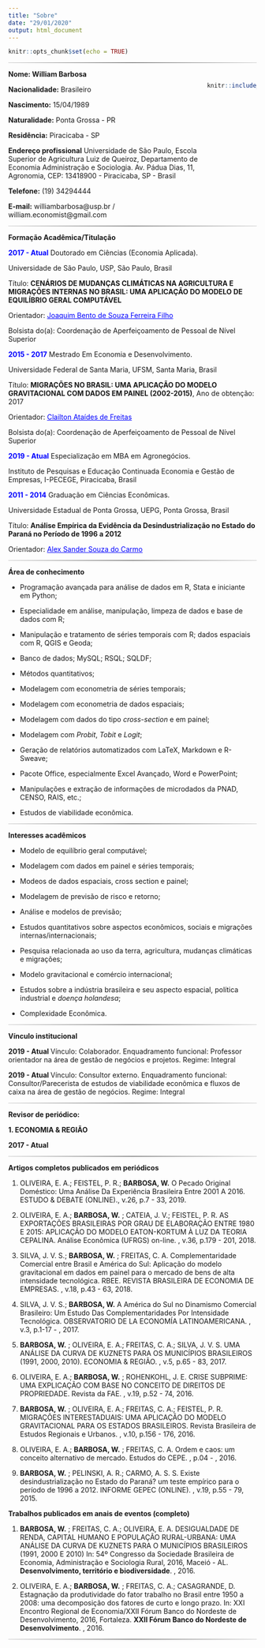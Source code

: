 ```yaml
---
title: "Sobre"
date: "29/01/2020"
output: html_document
---
```


```r
knitr::opts_chunk$set(echo = TRUE)
```

<style>
  .col2 {
    columns: 2 400px;         /* number of columns and width in pixels*/
    -webkit-columns: 2 200px; /* chrome, safari */
    -moz-columns: 2 200px;    /* firefox */
  }
  
  .column-left{
  float: left;
  width: 80%;
  text-align: left;
}
.coluna-inteira{
  width: 100%;
  overflow:hidden;
  text-align: left;
}
.column-center{
  display: inline-block;
  width: 33%;
  text-align: center;
}
.column-right{
  float: right;
  width: 20%;
  text-align: right;
   margin-top: 25px;
}

.comment{
background-color: #DBDBDB;
padding: 10px;
border: 1px solid black;
margin-left: 20px;
border-radius: 5px;
font-style: italic;
}

.linha-divisoria {
    border: 0;
    height: 1px;
    background: #333;
    background-image: linear-gradient(to right, #ccc, #333, #ccc);
}
</style>



<div class="linha-divisoria">
</div>

<div class="column-left">
**Nome: William Barbosa**          

**Nacionalidade:** Brasileiro             

**Nascimento:** 15/04/1989

**Naturalidade:** Ponta Grossa - PR

**Residência:** Piracicaba - SP
<!--
</div>

<div class=".coluna-inteira"> -->

**Endereço profissional** Universidade de São Paulo, Escola Superior de Agricultura Luiz de Queiroz, Departamento de Economia Administração e Sociologia. Av. Pádua Dias, 11, Agronomia, CEP: 13418900 - Piracicaba, SP - Brasil

**Telefone:** (19) 34294444

**E-mail:** williambarbosa@usp.br / william.economist@gmail.com
</div>
<div class="column-right">
```r
knitr::include_graphics("perfil.jpg")
```
</div> 

<div class="coluna-inteira">
<div class="linha-divisoria"> </div>
**Formação Acadêmica/Titulação**

<span style="color:  blue;">**2017 - Atual**</span> Doutorado em Ciências (Economia Aplicada).

Universidade de São Paulo, USP, São Paulo, Brasil

Título: **CENÁRIOS DE MUDANÇAS CLIMÁTICAS NA AGRICULTURA E MIGRAÇÕES INTERNAS NO BRASIL: UMA APLICAÇÃO DO MODELO DE EQUILÍBRIO GERAL COMPUTÁVEL**

Orientador: <a href="http://lattes.cnpq.br/2464089587609552" style="color:blue">Joaquim Bento de Souza Ferreira Filho</a>

Bolsista do(a): Coordenação de Aperfeiçoamento de Pessoal de Nível Superior

<span style="color:blue;">**2015 - 2017**</span> Mestrado Em Economia e Desenvolvimento.

Universidade Federal de Santa Maria, UFSM, Santa Maria, Brasil

Título: **MIGRAÇÕES NO BRASIL: UMA APLICAÇÃO DO MODELO GRAVITACIONAL COM DADOS EM PAINEL (2002-2015)**, Ano de obtenção: 2017

Orientador: <a href="http://lattes.cnpq.br/6595942544054710" style="color:blue">Clailton Ataídes de Freitas</a>

Bolsista do(a): Coordenação de Aperfeiçoamento de Pessoal de Nível Superior

<span style="color:blue;" > **2019 - Atual** </span> Especialização em MBA em Agronegócios.

Instituto de Pesquisas e Educação Continuada Economia e Gestão de Empresas, I-PECEGE, Piracicaba, Brasil

<span style="color:blue;" >**2011 - 2014** </span> Graduação  em Ciências Econômicas.

Universidade Estadual de Ponta Grossa, UEPG, Ponta Grossa, Brasil

Título: **Análise Empírica da Evidência da Desindustrialização no Estado do Paraná no Período de 1996 a 2012**

Orientador: 
<a href="http://lattes.cnpq.br/5354078737715477" style="color:blue">Alex Sander Souza do Carmo</a>

<div class="linha-divisoria">
</div>


**Área de conhecimento**

- Programação avançada para análise de dados em R, Stata e iniciante em Python;

- Especialidade em análise, manipulação, limpeza de dados e base de dados com R;

- Manipulação e tratamento de séries temporais com R; dados espaciais com R, QGIS e Geoda;

- Banco de dados; MySQL; RSQL; SQLDF;

- Métodos quantitativos;

- Modelagem com econometria de séries temporais;

- Modelagem com econometria de dados espaciais;

- Modelagem com dados do tipo _cross-section_ e em painel;

- Modelagem com _Probit_, _Tobit_ e _Logit_;

- Geração de relatórios automatizados com LaTeX, Markdown e R-Sweave;

- Pacote Office, especialmente Excel Avançado, Word e PowerPoint;

- Manipulações e extração de informações de microdados da PNAD, CENSO, RAIS, etc.;

- Estudos de viabilidade econômica.

<div class="linha-divisoria">
</div>

**Interesses acadêmicos**

- Modelo de equilíbrio geral computável;

- Modelagem com dados em painel e séries temporais;

- Modeos de dados espaciais, cross section e painel;

- Modelagem de previsão de risco e retorno;

- Análise e modelos de previsão;

- Estudos quantitativos sobre aspectos econômicos, sociais e migrações internas/internacionais;

- Pesquisa relacionada ao uso da terra, agricultura, mudanças climáticas e migrações;

- Modelo gravitacional e comércio internacional;

- Estudos sobre a indústria brasileira e seu aspecto espacial, política industrial e _doença holandesa_;

- Complexidade Econômica.

<div class="linha-divisoria">
</div>

**Vínculo institucional**

**2019 - Atual  **         Vínculo: Colaborador. Enquadramento funcional: Professor orientador na área de gestão de negócios e projetos. Regime: Integral

**2019 - Atual  **         Vínculo: Consultor externo. Enquadramento funcional: Consultor/Parecerista de estudos de viabilidade econômica e fluxos de caixa na área de gestão de negócios. Regime: Integral

<div class="linha-divisoria">
</div>

**Revisor de periódico:**

**1.        ECONOMIA &amp; REGIÃO**

**2017 - Atual  **

<div class="linha-divisoria">
</div>

**Artigos completos publicados em periódicos**

1. OLIVEIRA, E. A.; FEISTEL, P. R.; **BARBOSA, W.** O Pecado Original Doméstico: Uma Análise Da Experiência Brasileira Entre 2001 A 2016. ESTUDO &amp; DEBATE (ONLINE)., v.26, p.7 - 33, 2019.

2. OLIVEIRA, E. A.; **BARBOSA, W.** ; CATEIA, J. V.; FEISTEL, P. R. AS EXPORTAÇÕES BRASILEIRAS POR GRAU DE ELABORAÇÃO ENTRE 1980 E 2015: APLICAÇÃO DO MODELO EATON-KORTUM À LUZ DA TEORIA CEPALINA. Análise Econômica (UFRGS) on-line. , v.36, p.179 - 201, 2018.

3. SILVA, J. V. S.; **BARBOSA, W.** ; FREITAS, C. A. Complementaridade Comercial entre Brasil e América do Sul: Aplicação do modelo gravitacional em dados em painel para o mercado de bens de alta intensidade tecnológica. RBEE. REVISTA BRASILEIRA DE ECONOMIA DE EMPRESAS. , v.18, p.43 - 63, 2018.

4. SILVA, J. V. S.; **BARBOSA, W.** A América do Sul no Dinamismo Comercial Brasileiro: Um Estudo Das Complementaridades Por Intensidade Tecnológica. OBSERVATORIO DE LA ECONOMÍA LATINOAMERICANA. , v.3, p.1-17 - , 2017.

5. **BARBOSA, W.** ; OLIVEIRA, E. A.; FREITAS, C. A.; SILVA, J. V. S. UMA ANÁLISE DA CURVA DE KUZNETS PARA OS MUNICÍPIOS BRASILEIROS (1991, 2000, 2010). ECONOMIA &amp; REGIÃO. , v.5, p.65 - 83, 2017.

6. OLIVEIRA, E. A.; **BARBOSA, W.** ; ROHENKOHL, J. E. CRISE SUBPRIME: UMA EXPLICAÇÃO COM BASE NO CONCEITO DE DIREITOS DE PROPRIEDADE. Revista da FAE. , v.19, p.52 - 74, 2016.

7. **BARBOSA, W.** ; OLIVEIRA, E. A.; FREITAS, C. A.; FEISTEL, P. R. MIGRAÇÕES INTERESTADUAIS: UMA APLICAÇÃO DO MODELO GRAVITACIONAL PARA OS ESTADOS BRASILEIROS. Revista Brasileira de Estudos Regionais e Urbanos. , v.10, p.156 - 176, 2016.

8. OLIVEIRA, E. A.; **BARBOSA, W.** ; FREITAS, C. A. Ordem e caos: um conceito alternativo de mercado. Estudos do CEPE. , p.04 - , 2016.

9. **BARBOSA, W.** ; PELINSKI, A. R.; CARMO, A. S. S. Existe desindustrialização no Estado do Paraná? um teste empírico para o período de 1996 a 2012. INFORME GEPEC (ONLINE). , v.19, p.55 - 79, 2015.

**Trabalhos publicados em anais de eventos (completo)**

1. **BARBOSA, W.** ; FREITAS, C. A.; OLIVEIRA, E. A. DESIGUALDADE DE RENDA, CAPITAL HUMANO E POPULAÇÃO RURAL-URBANA: UMA ANÁLISE DA CURVA DE KUZNETS PARA O MUNICÍPIOS BRASILEIROS (1991, 2000 E 2010) In: 54º Congresso da Sociedade Brasileira de Economia, Administração e Sociologia Rural, 2016, Maceió - AL. **Desenvolvimento, território e biodiversidade**. , 2016.

2. OLIVEIRA, E. A.; **BARBOSA, W.** ; FREITAS, C. A.; CASAGRANDE, D. Estagnação da produtividade do fator trabalho no Brasil entre 1950 a 2008: uma decomposição dos fatores de curto e longo prazo. In: XXI Encontro Regional de Economia/XXII Fórum Banco do Nordeste de Desenvolvimento, 2016, Fortaleza.   **XXII Fórum Banco do Nordeste de Desenvolvimento**. , 2016.
</div> 


<div class="linha-divisoria">
</div>







